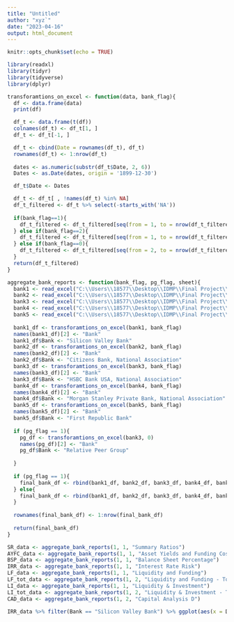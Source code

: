 ```yaml
---
title: "Untitled"
author: "xyz`"
date: "2023-04-16"
output: html_document
---
```


```r
knitr::opts_chunk$set(echo = TRUE)
```

```r
library(readxl)
library(tidyr)
library(tidyverse)
library(dplyr)
```

```r
transforamtions_on_excel <- function(data, bank_flag){
  df <- data.frame(data)
  print(df)

  df_t <- data.frame(t(df))
  colnames(df_t) <- df_t[1, ]
  df_t <- df_t[-1, ]

  df_t <- cbind(Date = rownames(df_t), df_t)
  rownames(df_t) <- 1:nrow(df_t)
  
  dates <- as.numeric(substr(df_t$Date, 2, 6))
  Dates <- as.Date(dates, origin = '1899-12-30')

  df_t$Date <- Dates

  df_t <- df_t[ , !names(df_t) %in% NA]
  df_t_filtered <- df_t %>% select(-starts_with('NA'))
  
  if(bank_flag==1){
    df_t_filtered <- df_t_filtered[seq(from = 1, to = nrow(df_t_filtered), by = 3),]
  } else if(bank_flag==2){
    df_t_filtered <- df_t_filtered[seq(from = 1, to = nrow(df_t_filtered), by = 1),]
  } else if(bank_flag==0){
    df_t_filtered <- df_t_filtered[seq(from = 2, to = nrow(df_t_filtered), by = 3),]
  }
  return(df_t_filtered)
}
```

```r
aggregate_bank_reports <- function(bank_flag, pg_flag, sheet){
  bank1 <- read_excel("C:\\Users\\18577\\Desktop\\IDMP\\Final Project\\Silicon_Valley_bank.xlsx", sheet=sheet)
  bank2 <- read_excel("C:\\Users\\18577\\Desktop\\IDMP\\Final Project\\Citizens_bank.xlsx", sheet=sheet)
  bank3 <- read_excel("C:\\Users\\18577\\Desktop\\IDMP\\Final Project\\HSBC_bank.xlsx", sheet=sheet)
  bank4 <- read_excel("C:\\Users\\18577\\Desktop\\IDMP\\Final Project\\Morgan_Stanley_bank.xlsx", sheet=sheet)
  bank5 <- read_excel("C:\\Users\\18577\\Desktop\\IDMP\\Final Project\\First_Republic_bank.xlsx", sheet=sheet)
  
  bank1_df <- transforamtions_on_excel(bank1, bank_flag)
  names(bank1_df)[2] <- "Bank"
  bank1_df$Bank <- "Silicon Valley Bank"
  bank2_df <- transforamtions_on_excel(bank2, bank_flag)
  names(bank2_df)[2] <- "Bank"
  bank2_df$Bank <- "Citizens Bank, National Association"
  bank3_df <- transforamtions_on_excel(bank3, bank_flag)
  names(bank3_df)[2] <- "Bank"
  bank3_df$Bank <- "HSBC Bank USA, National Association"
  bank4_df <- transforamtions_on_excel(bank4, bank_flag)
  names(bank4_df)[2] <- "Bank"
  bank4_df$Bank <- "Morgan Stanley Private Bank, National Association"
  bank5_df <- transforamtions_on_excel(bank5, bank_flag)
  names(bank5_df)[2] <- "Bank"
  bank5_df$Bank <- "First Republic Bank"
  
  if (pg_flag == 1){
    pg_df <- transforamtions_on_excel(bank3, 0)
    names(pg_df)[2] <- "Bank"
    pg_df$Bank <- "Relative Peer Group"
    
  }
  
  if (pg_flag == 1){
    final_bank_df <- rbind(bank1_df, bank2_df, bank3_df, bank4_df, bank5_df, pg_df)
  } else{
    final_bank_df <- rbind(bank1_df, bank2_df, bank3_df, bank4_df, bank5_df)
  }
  
  rownames(final_bank_df) <- 1:nrow(final_bank_df)
  
  return(final_bank_df)
}
```

```r
SR_data <- aggregate_bank_reports(1, 1, "Summary Ratios")
AYFC_data <- aggregate_bank_reports(1, 1, "Asset Yields and Funding Costs")
BSP_data <- aggregate_bank_reports(1, 1, "Balance Sheet Percentage")
IRR_data <- aggregate_bank_reports(1, 1, "Interest Rate Risk")
LF_data <- aggregate_bank_reports(1, 1, "Liquidity and Funding")
LF_tot_data <- aggregate_bank_reports(1, 2, "Liquidity and Funding - Totals")
LI_data <- aggregate_bank_reports(1, 1, "Liquidity & Investment")
LI_tot_data <- aggregate_bank_reports(1, 2, "Liquidity & Investment - Totals")
CAD_data <- aggregate_bank_reports(1, 2, "Capital Analysis D")
```


```r

IRR_data %>% filter(Bank == "Silicon Valley Bank") %>% ggplot(aes(x = Date, y = `Held to Maturity`, group = 1)) + geom_line() + geom_point()



```

